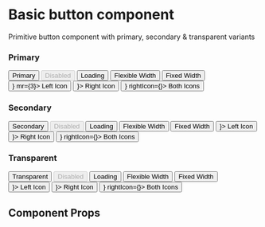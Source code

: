
<Meta title="Components/Button" component={Button} />

# Basic button component

Primitive button component with primary, secondary & transparent variants

### Primary

<Preview withToolbar>
  <Story name="primary">
    <Box>
      <Flex mb={3}>
        <Button variant="primary" mr={3}>
          Primary
        </Button>
        <Button variant="primary" mr={3} disabled>
          Disabled
        </Button>
        <Button variant="primary" isLoading>
          Loading
        </Button>
      </Flex>
      <Flex mb={3}>
        <Button variant="primary" mr={3}>
          Flexible Width
        </Button>
        <Button variant="primary" width={200}>
          Fixed Width
        </Button>
      </Flex>
      <Flex mb={3}>
        <Button
          variant="primary"
          leftIcon={<Icons.Visibility aria-hidden />}
          mr={3}>
          Left Icon
        </Button>
        <Button
          variant="primary"
          mr={3}
          rightIcon={<Icons.Visibility aria-hidden />}>
          Right Icon
        </Button>
        <Button
          variant="primary"
          leftIcon={<Icons.Info aria-hidden />}
          rightIcon={<Icons.Info aria-hidden />}>
          Both Icons
        </Button>
      </Flex>
    </Box>
  </Story>
</Preview>

### Secondary

<Preview withToolbar>
  <Story name="secondary">
    <Box>
      <Flex mb={3}>
        <Button variant="secondary" mr={3}>Secondary</Button>
        <Button variant="secondary" mr={3} disabled>
          Disabled
        </Button>
        <Button variant="secondary" isLoading>
          Loading
        </Button>
      </Flex>
      <Flex mb={3}>
        <Button variant="secondary" mr={3}>
          Flexible Width
        </Button>
        <Button variant="secondary" width={200}>
          Fixed Width
        </Button>
      </Flex>
      <Flex mb={3}>
        <Button
          variant="secondary"
          mr={3}
          leftIcon={<Icons.Visibility aria-hidden />}>
          Left Icon
        </Button>
        <Button
          variant="secondary"
          mr={3}
          rightIcon={<Icons.Search aria-hidden />}>
          Right Icon
        </Button>
        <Button
          variant="secondary"
          leftIcon={<Icons.Info aria-hidden />}
          rightIcon={<Icons.Info aria-hidden />}>
          Both Icons
        </Button>
      </Flex>
    </Box>
  </Story>
</Preview>

### Transparent

<Preview withToolbar>
  <Story name="transparent">
    <Box>
      <Flex mb={3}>
        <Button variant="transparent" mr={3}>
          Transparent
        </Button>
        <Button variant="transparent" mr={3} disabled>
          Disabled
        </Button>
        <Button variant="transparent" isLoading>
          Loading
        </Button>
      </Flex>
      <Flex mb={3}>
        <Button variant="transparent" mr={3}>
          Flexible Width
        </Button>
        <Button variant="transparent" width={200}>
          Fixed Width
        </Button>
      </Flex>
      <Flex mb={3}>
        <Button
          variant="transparent"
          mr={3}
          leftIcon={<Icons.Visibility aria-hidden />}>
          Left Icon
        </Button>
        <Button
          variant="transparent"
          mr={3}
          rightIcon={<Icons.Search aria-hidden />}>
          Right Icon
        </Button>
        <Button
          variant="transparent"
          leftIcon={<Icons.Info aria-hidden />}
          rightIcon={<Icons.Info aria-hidden />}>
          Both Icons
        </Button>
      </Flex>
    </Box>
  </Story>
</Preview>

## Component Props

<Props of={Button} />
